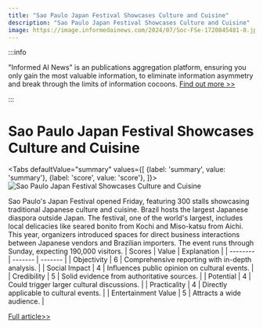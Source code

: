 ```yaml
---
title: "Sao Paulo Japan Festival Showcases Culture and Cuisine"
description: "Sao Paulo Japan Festival Showcases Culture and Cuisine"
image: https://image.informedainews.com/2024/07/Soc-FSe-1720845481-0.jpg
---
```



:::info

"Informed AI News" is an publications aggregation platform, ensuring you only gain the most valuable information, to eliminate information asymmetry and break through the limits of information cocoons.  [Find out more >>](/)

:::

# Sao Paulo Japan Festival Showcases Culture and Cuisine


<Tabs
	defaultValue="summary"
	values={[
	{label: 'summary', value: 'summary'},
	{label: 'score', value: 'score'},
]}>
<TabItem value="summary">
<img
  src="https://image.informedainews.com/2024/07/Soc-FSe-1720845481-0.jpg"
  alt="Sao Paulo Japan Festival Showcases Culture and Cuisine"
/>



Sao Paulo's Japan Festival opened Friday, featuring 300 stalls showcasing traditional Japanese culture and cuisine. Brazil hosts the largest Japanese diaspora outside Japan. The festival, one of the world's largest, includes local delicacies like seared bonito from Kochi and Miso-katsu from Aichi. This year, organizers introduced spaces for direct business interactions between Japanese vendors and Brazilian importers. The event runs through Sunday, expecting 190,000 visitors.
</TabItem>
<TabItem value="score">
	| Scores     | Value   | Explanation |
	| -------- | ------- | ------- |
	| Objectivity  | 6    | Comprehensive reporting with in-depth analysis.    |
	| Social Impact | 4     | Influences public opinion on cultural events.    |
	| Credibility    | 5    | Solid evidence from authoritative sources.    |
	| Potential    | 4    | Could trigger larger cultural discussions.    |
	| Practicality    | 4    | Directly applicable to cultural events.    |
	| Entertainment Value    | 5    | Attracts a wide audience.    |
</TabItem>
</Tabs>

[Full article>>](https://www3.nhk.or.jp/nhkworld/en/news/20240713_07/)
